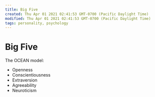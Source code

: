 ```yaml
---
title: Big Five
created: Thu Apr 01 2021 02:41:53 GMT-0700 (Pacific Daylight Time)
modified: Thu Apr 01 2021 02:41:53 GMT-0700 (Pacific Daylight Time)
tags: personality, psychology
---
```


# Big Five

The OCEAN model:

- Openness
- Conscientiousness
- Extraversion
- Agreeability
- Neuroticism
